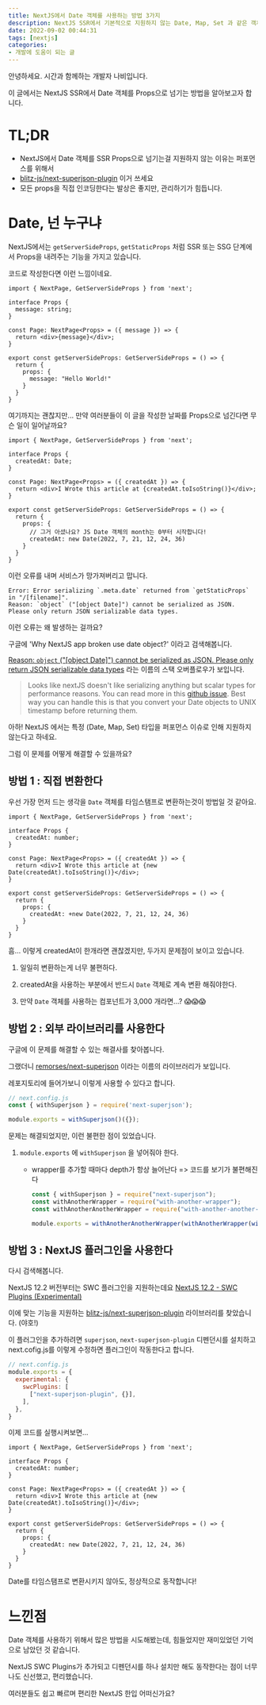 ```yaml
---
title: NextJS에서 Date 객체를 사용하는 방법 3가지
description: NextJS SSR에서 기본적으로 지원하지 않는 Date, Map, Set 과 같은 객체를 사용하는 방법 3가지를 장/단점과 함께 정리했습니다.
date: 2022-09-02 00:44:31
tags: [nextjs]
categories:
- 개발에 도움이 되는 글 
---
```


안녕하세요. 시간과 함께하는 개발자 나비입니다.

이 글에서는 NextJS SSR에서 Date 객체를 Props으로 넘기는 방법을 알아보고자 합니다.

# TL;DR

- NextJS에서 Date 객체를 SSR Props으로 넘기는걸 지원하지 않는 이유는 퍼포먼스를 위해서
- [blitz-js/next-superjson-plugin](https://github.com/blitz-js/next-superjson-plugin) 이거 쓰세요
- 모든 props을 직접 인코딩한다는 발상은 좋지만, 관리하기가 힘듭니다.

# Date, 넌 누구냐

NextJS에서는 `getServerSideProps`, `getStaticProps` 처럼 SSR 또는 SSG 단계에서 Props을 내려주는 기능을 가지고 있습니다.

코드로 작성한다면 이런 느낌이네요.

```tsx
import { NextPage, GetServerSideProps } from 'next';

interface Props {
  message: string;
}

const Page: NextPage<Props> = ({ message }) => {
  return <div>{message}</div>;
}

export const getServerSideProps: GetServerSideProps = () => {
  return {
    props: {
      message: "Hello World!"
    }
  }
}
```

여기까지는 괜찮지만... 만약 여러분들이 이 글을 작성한 날짜를 Props으로 넘긴다면 무슨 일이 일어날까요?

```tsx
import { NextPage, GetServerSideProps } from 'next';

interface Props {
  createdAt: Date;
}

const Page: NextPage<Props> = ({ createdAt }) => {
  return <div>I Wrote this article at {createdAt.toIsoString()}</div>;
}

export const getServerSideProps: GetServerSideProps = () => {
  return {
    props: {
      // 그거 아셨나요? JS Date 객체의 month는 0부터 시작합니다!
      createdAt: new Date(2022, 7, 21, 12, 24, 36)
    }
  }
}
```

이런 오류를 내며 서비스가 망가져버리고 맙니다.

```text
Error: Error serializing `.meta.date` returned from `getStaticProps` in "/[filename]".
Reason: `object` ("[object Date]") cannot be serialized as JSON.
Please only return JSON serializable data types.
```

이런 오류는 왜 발생하는 걸까요?

구글에 'Why NextJS app broken use date object?' 이라고 검색해봅니다.

[Reason: `object` ("[object Date]") cannot be serialized as JSON. Please only return JSON serializable data types](https://stackoverflow.com/questions/70449092/reason-object-object-date-cannot-be-serialized-as-json-please-only-ret) 라는 이름의 스택 오버플로우가 보입니다.

> Looks like nextJS doesn't like serializing anything but scalar types for performance reasons.
> You can read more in this [github issue](https://github.com/vercel/next.js/issues/13209#issuecomment-633149650).
> Best way you can handle this is that you convert your Date objects to UNIX timestamp before returning them.

아하! NextJS 에서는 특정 (Date, Map, Set) 타입을 퍼포먼스 이슈로 인해 지원하지 않는다고 하네요.

그럼 이 문제를 어떻게 해결할 수 있을까요?

## 방법 1 : 직접 변환한다

우선 가장 먼저 드는 생각을 `Date` 객체를 타임스탬프로 변환하는것이 방법일 것 같아요.

```tsx
import { NextPage, GetServerSideProps } from 'next';

interface Props {
  createdAt: number;
}

const Page: NextPage<Props> = ({ createdAt }) => {
  return <div>I Wrote this article at {new Date(createdAt).toIsoString()}</div>;
}

export const getServerSideProps: GetServerSideProps = () => {
  return {
    props: {
      createdAt: +new Date(2022, 7, 21, 12, 24, 36)
    }
  }
}
```

흠... 이렇게 createdAt이 한개라면 괜찮겠지만, 두가지 문제점이 보이고 있습니다.

1. 일일히 변환하는게 너무 불편하다.

2. createdAt을 사용하는 부분에서 반드시 `Date` 객체로 계속 변환 해줘야한다.

3. 만약 `Date` 객체를 사용하는 컴포넌트가 3,000 개라면...? 😱😱😱

## 방법 2 : 외부 라이브러리를 사용한다

구글에 이 문제를 해결할 수 있는 해결사를 찾아봅니다.

그랬더니 [remorses/next-superjson](https://github.com/remorses/next-superjson) 이라는 이름의 라이브러리가 보입니다.

레포지토리에 들어가보니 이렇게 사용할 수 있다고 합니다.

```javascript
// next.config.js
const { withSuperjson } = require('next-superjson');

module.exports = withSuperjson()({});
```

문제는 해결되었지만, 이런 불편한 점이 있었습니다.

1. `module.exports` 에 `withSuperjson` 을 넣어줘야 한다.

    - wrapper를 추가할 때마다 depth가 항상 늘어난다 => 코드를 보기가 불편해진다

      ```javascript
      const { withSuperjson } = require("next-superjson");
      const withAnotherWrapper = require("with-another-wrapper");
      const withAnotherAnotherWrapper = require("with-another-another-wrapper");

      module.exports = withAnotherAnotherWrapper(withAnotherWrapper(withSuperjson()({})));
      ```


## 방법 3 : NextJS 플러그인을 사용한다

다시 검색해봅니다.

NextJS 12.2 버전부터는 SWC 플러그인을 지원하는데요 [NextJS 12.2 - SWC Plugins (Experimental)](https://nextjs.org/blog/next-12-2#swc-plugins-experimental)

이에 맞는 기능을 지원하는 [blitz-js/next-superjson-plugin](https://github.com/blitz-js/next-superjson-plugin) 라이브러리를 찾았습니다. (야호!)

이 플러그인을 추가하려면 `superjson`, `next-superjson-plugin` 디펜던시를 설치하고 next.cofig.js를 이렇게 수정하면 플러그인이 작동한다고 합니다.

```javascript
// next.config.js
module.exports = {
  experimental: {
    swcPlugins: [
      ["next-superjson-plugin", {}],
    ],
  },
}
```

이제 코드를 실행시켜보면...

```tsx
import { NextPage, GetServerSideProps } from 'next';

interface Props {
  createdAt: number;
}

const Page: NextPage<Props> = ({ createdAt }) => {
  return <div>I Wrote this article at {new Date(createdAt).toIsoString()}</div>;
}

export const getServerSideProps: GetServerSideProps = () => {
  return {
    props: {
      createdAt: new Date(2022, 7, 21, 12, 24, 36)
    }
  }
}
```

Date를 타임스탬프로 변환시키지 않아도, 정상적으로 동작합니다!

# 느낀점

Date 객체를 사용하기 위해서 많은 방법을 시도해봤는데, 힘들었지만 재미있었던 기억으로 남았던 것 같습니다.

NextJS SWC Plugins가 추가되고 디펜던시를 하나 설치만 해도 동작한다는 점이 너무나도 신선했고, 편리했습니다.

여러분들도 쉽고 빠르며 편리한 NextJS 한입 어떠신가요?